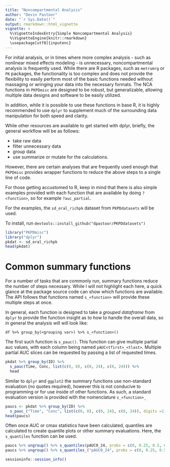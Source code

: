 ```yaml
---
title: "Noncompartmental Analysis"
author: "Devin Pastoor"
date: "`r Sys.Date()`"
output: rmarkdown::html_vignette
vignette: >
  %\VignetteIndexEntry{Simple Noncompartmental Analysis}
  %\VignetteEngine{knitr::rmarkdown}
  \usepackage[utf8]{inputenc}
---
```


For initial analysis, or in times where more complex analysis - such as nonlinear mixed effects
modeling - is unnecessary, noncompartmental analysis is frequently used. While there are R packages, such as `metrumrg` or `PK` packages, the functionality is too complex and does not provide the flexibility to easily perform most of the basic functions needed without massaging or wringing your data into the necessary formats. The NCA functions in `PKPDmisc` are designed to be robust, but generalizable, allowing multiple data designs and software to be easily utilized.

In addition, while it is possible to use these functions in base R, it is highly recommended to use `dplyr` to supplement much of the surrounding data manipulation for both speed and clarity.

While other resources are available to get started with dplyr, briefly, the general workflow will be as follows:

* take raw data
* filter unnecessary data
* group data
* use summarize or mutate for the calculations.

However, there are certain analyses that are frequently used enough that `PKPDmisc` provides wrapper functions to reduce the above steps to a single line of code.

For those getting accustomed to R, keep in mind that there is also simple examples provided with each function that are available by doing `?<function>`, so for example `?auc_partial`.

For the examples, the `sd_oral_richpk` dataset from `PKPDdatasets` will be used.

To install, run `devtools::install_github("dpastoor/PKPDdatasets")`

```r
library("PKPDmisc")
library("dplyr")
pkdat <- sd_oral_richpk
head(pkdat)
```

# Common summary functions
For a number of tasks that are commonly run, summary functions reduce the number of steps necessary. While I will not highlight each here, a quick glance at the package source code can show which functions are available. The API follows that functions named `s_<function>` will provide these multiple steps at once. 

In general, each function is designed to take a *grouped dataframe* from `dplyr` to provide the function insight as to how to handle the overall data, so in general the analysis will will look like:

```
df %>% group_by(<grouping var>) %>% s_<function>()
```

The first such function is `s_pauc()`. This function can give multiple partial auc values, with each column being named `pAUC<tfirst>_<tlast>`. Multiple partial AUC slices can be requested by passing a list of requested times.

```r
pkdat %>% group_by(ID) %>% 
  s_pauc(Time, Conc, list(c(0, 8), c(0, 24), c(8, 24))) %>%
  head
```

Similar to `dplyr` and `ggplot2` the summary functions use non-standard evaluation (no quotes required), however this is not conducive to programming or for use inside of other functions. As such, a standard evaluation version is provided with the nomenclature `s_<function>_`

```r
paucs <- pkdat %>% group_by(ID) %>% 
  s_pauc_("Time", "Conc", list(c(0, 8), c(0, 24), c(8, 24)), digits =1)
head(paucs)
```


Often once AUC or cmax statistics have been calculated, quantiles are calculated to create quantile plots or other summary evaluations. Here, the `s_quantiles` function can be used.


```r
paucs %>% ungroup() %>% s_quantiles(pAUC0_24, probs = c(0, 0.25, 0.5, 0.75, 1))
paucs %>% ungroup() %>% s_quantiles_("pAUC0_24", probs = c(0, 0.25, 0.5, 0.75, 1))
```

```r
sessioninfo::session_info()
```
